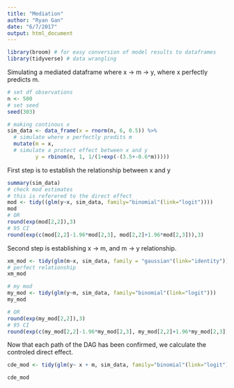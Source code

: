 ```yaml
---
title: "Mediation"
author: "Ryan Gan"
date: "6/7/2017"
output: html_document
---
```




```r
library(broom) # for easy conversion of model results to dataframes
library(tidyverse) # data wrangling
```

Simulating a mediated dataframe where x -> m -> y, where x perfectly predicts m.

```r
# set df observations
n <- 500
# set seed
seed(303)

# making continous x
sim_data <- data_frame(x = rnorm(n, 6, 0.5)) %>% 
  # simulate where x perfectly predits m
  mutate(m = x, 
  # simulate a protect effect between x and y
         y = rbinom(n, 1, 1/(1+exp(-(3.5+-0.6*m)))))
```

First step is to establish the relationship between x and y

```r
summary(sim_data)
# check mod estimates
# this is referered to the direct effect
mod <- tidy((glm(y~x, sim_data, family="binomial"(link="logit"))))
mod
# OR
round(exp(mod[2,2]),3)
# 95 CI
round(exp(c(mod[2,2]-1.96*mod[2,3], mod[2,2]+1.96*mod[2,3])),3)
```

Second step is establishing x -> m, and m -> y relationship.

```r
xm_mod <- tidy(glm(m~x, sim_data, family = "gaussian"(link="identity")))
# perfect relationship 
xm_mod

# my mod
my_mod <- tidy(glm(y~m, sim_data, family="binomial"(link="logit")))
my_mod

# OR
round(exp(my_mod[2,2]),3)
# 95 CI
round(exp(c(my_mod[2,2]-1.96*my_mod[2,3], my_mod[2,2]+1.96*my_mod[2,3])),3)
```

Now that each path of the DAG has been confirmed, we calculate the controled direct effect.

```r

cde_mod <- tidy(glm(y~ x + m, sim_data, family="binomial"(link="logit")))  

cde_mod
```
